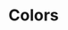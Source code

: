 
<Meta title="Tokens/Colors" />

# Colors

<ColorPalette>
  <ColorItem
    title="Base"
    subtitle="2 colours"
    colors={{ White: color.white, Black: color.black }}
  />
  <ColorItem
    title="Gray"
    subtitle="10 colours"
    colors={{
      gray50: color.gray50,
      gray100: color.gray100,
      gray200: color.gray200,
      gray300: color.gray300,
      gray400: color.gray400,
      gray500: color.gray500,
      gray600: color.gray600,
      gray700: color.gray700,
      gray800: color.gray800,
      gray900: color.gray900,
    }}
  />
  <ColorItem
    title="Blue"
    subtitle="6 colours"
    colors={{
      blue50: color.blue50,
      blue100: color.blue100,
      blue200: color.blue200,
      blue300: color.blue300,
      blue400: color.blue400,
      blue500: color.blue500,
      blue600: color.blue600,
    }}
  />
  <ColorItem
    title="Teal"
    subtitle="5 colours"
    colors={{
      teal100: color.teal100,
      teal200: color.teal200,
      teal300: color.teal300,
      teal400: color.teal400,
      teal500: color.teal500,
    }}
  />
  <ColorItem
    title="Purple"
    subtitle="5 colours"
    colors={{
      purple100: color.purple100,
      purple200: color.purple200,
      purple300: color.purple300,
      purple400: color.purple400,
      purple500: color.purple500,
    }}
  />
  <ColorItem
    title="Pink"
    subtitle="5 colours"
    colors={{
      pink100: color.pink100,
      pink200: color.pink200,
      pink300: color.pink300,
      pink400: color.pink400,
      pink500: color.pink500,
    }}
  />
  <ColorItem
    title="Orange"
    subtitle="5 colours"
    colors={{
      orange100: color.orange100,
      orange200: color.orange200,
      orange300: color.orange300,
      orange400: color.orange400,
      orange500: color.orange500,
    }}
  />
  <ColorItem
    title="Yellow"
    subtitle="5 colours"
    colors={{
      yellow100: color.yellow100,
      yellow200: color.yellow200,
      yellow300: color.yellow300,
      yellow400: color.yellow400,
      yellow500: color.yellow500,
    }}
  />
</ColorPalette>
